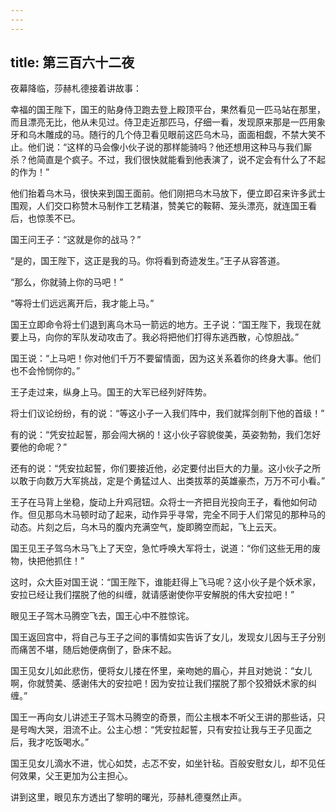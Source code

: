 ```yaml
---
---
---
```

title: 第三百六十二夜
---






夜幕降临，莎赫札德接着讲故事：





幸福的国王陛下，国王的贴身侍卫跑去登上殿顶平台，果然看见一匹马站在那里，而且漂亮无比，他从未见过。侍卫走近那匹马，仔细一看，发现原来那是一匹用象牙和乌木雕成的马。随行的几个侍卫看见眼前这匹乌木马，面面相觑，不禁大笑不止。他们说：“这样的马会像小伙子说的那样能骑吗？他还想用这种马与我们厮杀？他简直是个疯子。不过，我们很快就能看到他表演了，说不定会有什么了不起的作为！”

他们抬着乌木马，很快来到国王面前。他们刚把乌木马放下，便立即召来许多武士围观，人们交口称赞木马制作工艺精湛，赞美它的鞍鞯、笼头漂亮，就连国王看后，也惊羡不已。

国王问王子：“这就是你的战马？”

“是的，国王陛下，这正是我的马。你将看到奇迹发生。”王子从容答道。

“那么，你就骑上你的马吧！”

“等将士们远远离开后，我才能上马。”

国王立即命令将士们退到离乌木马一箭远的地方。王子说：“国王陛下，我现在就要上马，向你的军队发动攻击了。我必将把他们打得东逃西散，心惊胆战。”

国王说：“上马吧！你对他们千万不要留情面，因为这关系着你的终身大事。他们也不会怜悯你的。”

王子走过来，纵身上马。国王的大军已经列好阵势。

将士们议论纷纷，有的说：“等这小子一入我们阵中，我们就挥剑削下他的首级！”

有的说：“凭安拉起誓，那会闯大祸的！这小伙子容貌俊美，英姿勃勃，我们怎好要他的命呢？”

还有的说：“凭安拉起誓，你们要接近他，必定要付出巨大的力量。这小伙子之所以敢于向数万大军挑战，定是个勇猛过人、出类拔萃的英雄豪杰，万万不可小看。”

王子在马背上坐稳，旋动上升鸡冠钮。众将士一齐把目光投向王子，看他如何动作。但见那乌木马顿时动了起来，动作异乎寻常，完全不同于人们常见的那种马的动态。片刻之后，乌木马的腹内充满空气，旋即腾空而起，飞上云天。

国王见王子驾乌木马飞上了天空，急忙呼唤大军将士，说道：“你们这些无用的废物，快把他抓住！”

这时，众大臣对国王说：“国王陛下，谁能赶得上飞马呢？这小伙子是个妖术家，安拉已经让我们摆脱了他的纠缠，就请感谢使你平安解脱的伟大安拉吧！”

眼见王子驾木马腾空飞去，国王心中不胜惊诧。

国王返回宫中，将自己与王子之间的事情如实告诉了女儿，发现女儿因与王子分别而痛苦不堪，随后她便病倒了，卧床不起。

国王见女儿如此悲伤，便将女儿搂在怀里，亲吻她的眉心，并且对她说：“女儿啊，你就赞美、感谢伟大的安拉吧！因为安拉让我们摆脱了那个狡猾妖术家的纠缠。”

国王一再向女儿讲述王子驾木马腾空的奇景，而公主根本不听父王讲的那些话，只是号啕大哭，泪流不止。公主心想：“凭安拉起誓，只有安拉让我与王子见面之后，我才吃饭喝水。”

国王见女儿滴水不进，忧心如焚，忐忑不安，如坐针毡。百般安慰女儿，却不见任何效果，父王更加为公主担心。





讲到这里，眼见东方透出了黎明的曙光，莎赫札德戛然止声。